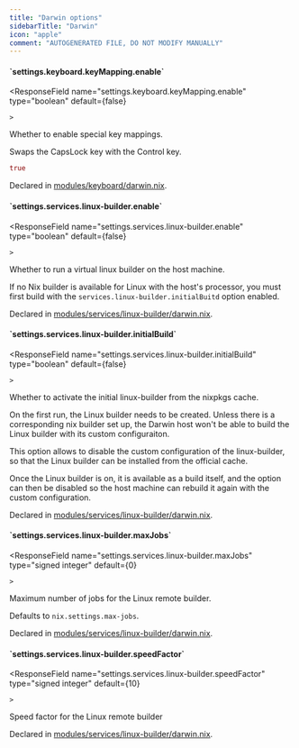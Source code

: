 ```yaml
---
title: "Darwin options"
sidebarTitle: "Darwin"
icon: "apple"
comment: "AUTOGENERATED FILE, DO NOT MODIFY MANUALLY"
---
```


<h4 id="settings.keyboard.keyMapping.enable">
  <span class="hidden">`settings.keyboard.keyMapping.enable`</span>
</h4>

<ResponseField
    name="settings.keyboard.keyMapping.enable"
    type="boolean"
    default={false}
    
    >
Whether to enable special key mappings.
  
Swaps the CapsLock key with the Control key.
```nix Example
true
```

Declared in [modules/keyboard/darwin.nix](https://github.com/plmercereau/nicos/blob/main//modules/keyboard/darwin.nix#L10).
</ResponseField>

<h4 id="settings.services.linux-builder.enable">
  <span class="hidden">`settings.services.linux-builder.enable`</span>
</h4>

<ResponseField
    name="settings.services.linux-builder.enable"
    type="boolean"
    default={false}
    
    >
Whether to run a virtual linux builder on the host machine.

<Warning>If no Nix builder is available for Linux with the host's processor, you must first build with the `services.linux-builder.initialBuitd` option enabled.</Warning>


Declared in [modules/services/linux-builder/darwin.nix](https://github.com/plmercereau/nicos/blob/main//modules/services/linux-builder/darwin.nix#L11).
</ResponseField>

<h4 id="settings.services.linux-builder.initialBuild">
  <span class="hidden">`settings.services.linux-builder.initialBuild`</span>
</h4>

<ResponseField
    name="settings.services.linux-builder.initialBuild"
    type="boolean"
    default={false}
    
    >
Whether to activate the initial linux-builder from the nixpkgs cache.

On the first run, the Linux builder needs to be created. Unless there is a corresponding nix builder set up,
the Darwin host won't be able to build the Linux builder with its custom configuraiton.

This option allows to disable the custom configuration of the linux-builder,
so that the Linux builder can be installed from the official cache.

Once the Linux builder is on, it is available as a build itself, and the option can then be disabled
so the host machine can rebuild it again with the custom configuration.


Declared in [modules/services/linux-builder/darwin.nix](https://github.com/plmercereau/nicos/blob/main//modules/services/linux-builder/darwin.nix#L20).
</ResponseField>

<h4 id="settings.services.linux-builder.maxJobs">
  <span class="hidden">`settings.services.linux-builder.maxJobs`</span>
</h4>

<ResponseField
    name="settings.services.linux-builder.maxJobs"
    type="signed integer"
    default={0}
    
    >
Maximum number of jobs for the Linux remote builder.

Defaults to `nix.settings.max-jobs`.


Declared in [modules/services/linux-builder/darwin.nix](https://github.com/plmercereau/nicos/blob/main//modules/services/linux-builder/darwin.nix#L51).
</ResponseField>

<h4 id="settings.services.linux-builder.speedFactor">
  <span class="hidden">`settings.services.linux-builder.speedFactor`</span>
</h4>

<ResponseField
    name="settings.services.linux-builder.speedFactor"
    type="signed integer"
    default={10}
    
    >
Speed factor for the Linux remote builder

Declared in [modules/services/linux-builder/darwin.nix](https://github.com/plmercereau/nicos/blob/main//modules/services/linux-builder/darwin.nix#L46).
</ResponseField>


